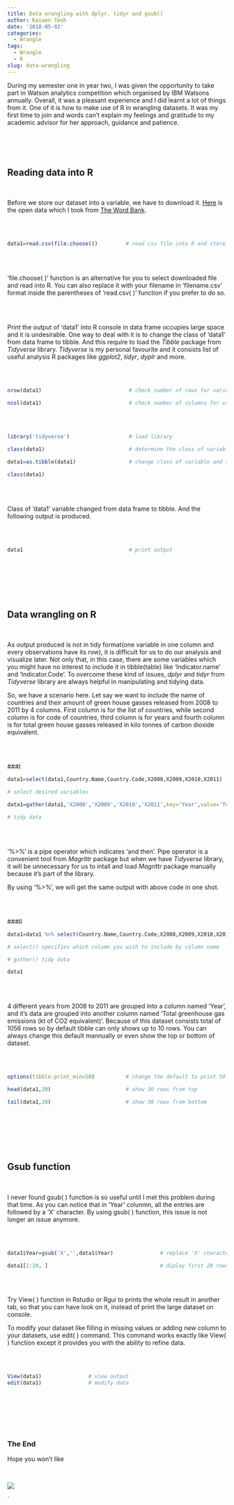 ```yaml
---
title: Data wrangling with dplyr, tidyr and gsub()
author: Kaiwen Teoh
date: '2018-05-02'
categories:
  - Wrangle
tags:
  - Wrangle
  - R
slug: data-wrangling
---
```


  During my semester one in year two, I was given the opportunity to take part in Watson analytics competition which organised by IBM Watsons annually. Overall, it was a pleasant experience and I did learnt a lot of things from it. One of it is how to make use of R in wrangling datasets. It was my first time to join and words can't explain my feelings and gratitude to my academic advisor for her approach, guidance and patience. 

  <br>
  <br>
  <br>
  
## Reading data into R
  <br>
  
  Before we store our dataset into a variable, we have to download it. [Here](https://data.worldbank.org/indicator/EN.ATM.GHGT.KT.CE) is the open data which I took from [The Word Bank](https://data.worldbank.org/). 
  
  <br>
  <br>
  
```r

data1=read.csv(file.choose())         # read csv file into R and store in a named variable

```
  
  <br>
  <br>
  
  'file.choose( )' function is an alternative for you to select downloaded file and read into R. You can also replace it with your filename in 'filename.csv' format inside the parentheses of 'read.csv( )' function if you prefer to do so.
  
  <br>
  <br>
  
  Print the output of 'data1' into R console in data frame occupies large space and it is undesirable. One way to deal with it is to change the class of 'data1' from data frame to tibble. And this require to load the *Tibble* package from *Tidyverse* library. *Tidyverse* is my personal favourite and it consists list of useful analysis R packages like *ggplot2*, *tidyr*, *dyplr* and more.

  <br>
  <br>

```r

nrow(data1)                            # check number of rows for variable

ncol(data1)                            # check number of columns for variable

```

  <br>
  <br>
  
```r

library('tidyverse')                   # load library

class(data1)                           # determine the class of variable

data1=as.tibble(data1)                 # change class of variable and store

class(data1)

```

  <br>
  <br>

  Class of 'data1' variable changed from data frame to tibble. And the following output is produced.
  
  <br>
  <br>

```r

data1                                  # print output

```
  
  <br>
  <br>
  <br>
  <br>
  <br>
  
## Data wrangling on R
  <br>

  As output produced is not in tidy format(one variable in one column and every observations have its row), it is difficult for us to do our analysis and visualize later. Not only that, in this case, there are some variables which you might have no interest to include it in tibble(table) like 'Indicator.name' and 'Indicator.Code'. To overcome these kind of issues, *dplyr* and *tidyr* from *Tidyverse* library are always helpful in manipulating and tidying data.
  
  So, we have a scenario here. Let say we want to include the name of countries and their amount of green house gasses released from 2008 to 2011 by 4 columns. First column is for the list of countries, while second column is for code of countries, third column is for years and fourth column is for total green house gasses released in kilo tonnes of carbon dioxide equivalent.
  
  <br>
  <br>

###I
  
```r

data1=select(data1,Country.Name,Country.Code,X2008,X2009,X2010,X2011)   

# select desired variables

data1=gather(data1,'X2008','X2009','X2010','X2011',key='Year',value='Total greenhouse gas emissions (kt of CO2 equivalent)')    

# tidy data                                                                      

```

  <br>
  <br>
  
  '%>%' is a pipe operator which indicates 'and then'. Pipe operator is a convenient tool from *Magrittr* package but when we have *Tidyverse* library, it will be unnecessary for us to intall and load *Magrittr* package manually because it's part of the library. 
  
  By using '%>%', we will get the same output with above code in one shot.

  <br>
  <br>

###II
  
```r

data1=data1 %>% select(Country.Name,Country.Code,X2008,X2009,X2010,X2011) %>% gather('X2008','X2009','X2010','X2011',key='Year',value='Total greenhouse gas emissions (kt of CO2 equivalent)')

# select() specifies which column you wish to include by column name

# gather() tidy data 

data1           

```

  <br>
  <br>
  
  4 different years from 2008 to 2011 are grouped into a column named 'Year', and it's data are grouped into another column named 'Total greenhouse gas emissions (kt of CO2 equivalent)'. Because of this dataset consists total of 1056 rows so by default tibble can only shows up to 10 rows. You can always change this default mannually or even show the top or bottom of dataset.
  
  <br>
  <br>
  
```r

options(tibble.print_min=50)          # change the default to print 50 rows

head(data1,20)                        # show 30 rows from top

tail(data1,20)                        # show 30 rows from bottom

```

  <br>
  <br>
  <br>
  <br>
  <br>
  
## Gsub function
  <br>
  
  I never found gsub( ) function is so useful until I met this problem during that time. As you can notice that in 'Year' colunmn, all the entries are followed by a 'X' character. By using gsub( ) function, this issue is not longer an issue anymore.
  
  <br>
  <br>
  
```r

data1$Year=gsub('X','',data1$Year)               # replace 'X' character with empty

data1[1:20, ]                                    # diplay first 20 rows

```

  <br>
  <br>
  
  Try View( ) function in Rstudio or Rgui to prints the whole result in another tab, so that you can have look on it, instead of print the large dataset on console.   
  
  To modify your dataset like filling in missing values or adding new column to your datasets, use edit( ) command. This command works exactly like View( ) function except it provides you with the ability to refine data.
  
  
  <br>
  <br>
  
```r

View(data1)               # view output
edit(data1)               # modify data

```
  
  <br>
  <br>
  <br>
  <br>
  <br>

### The End

  Hope you won't like
  
  <br>
  
  ![](https://media1.giphy.com/media/gLv9hDfYSyFyg/giphy.gif?cid=e1bb72ff5aec3acb414d33666fbe8e06)  

  

    
    
    
`
  




  


  
